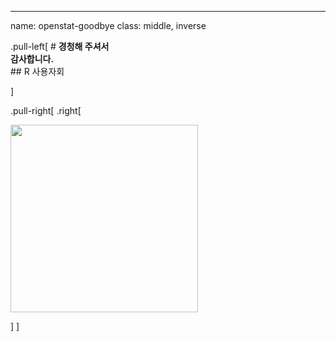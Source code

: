 
---
name: openstat-goodbye
class: middle, inverse

.pull-left[
# **경청해 주셔서 <br>감사합니다.**
<br/>
## R 사용자회

]

.pull-right[
.right[

<img style="border-radius: 0%;" src="https://raw.githubusercontent.com/statkclee/art/gh-pages/fig/rlogo/bright%EC%98%81%EB%AC%B8%EC%84%B8%EB%A1%9C.png" width="300px"/>

]
]
